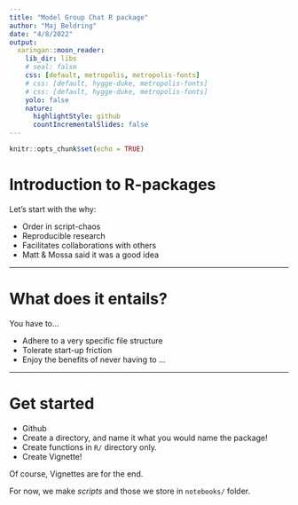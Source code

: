 ```yaml
---
title: "Model Group Chat R package"
author: "Maj Beldring"
date: "4/8/2022"
output:
  xaringan::moon_reader:
    lib_dir: libs
    # seal: false
    css: [default, metropolis, metropolis-fonts]
    # css: [default, hygge-duke, metropolis-fonts]
    # css: [default, hygge-duke, metropolis-fonts]
    yolo: false
    nature:
      highlightStyle: github
      countIncrementalSlides: false
---
```


```r
knitr::opts_chunk$set(echo = TRUE)
```

# Introduction to R-packages

Let's start with the why:

- Order in script-chaos
- Reproducible research
- Facilitates collaborations with others
- Matt & Mossa said it was a good idea

---

# What does it entails?

You have to...

- Adhere to a very specific file structure
- Tolerate start-up friction
- Enjoy the benefits of never having to ...


---

# Get started

- Github
- Create a directory, and name it what you would name the package!
- Create functions in `R/` directory only.
- Create Vignette!

Of course, Vignettes are for the end.

For now, we make *scripts* and those we store in `notebooks/` folder.



